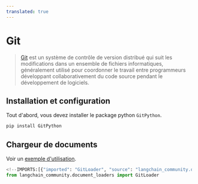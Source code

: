 ```yaml
---
translated: true
---
```


# Git

>[Git](https://en.wikipedia.org/wiki/Git) est un système de contrôle de version distribué qui suit les modifications dans un ensemble de fichiers informatiques, généralement utilisé pour coordonner le travail entre programmeurs développant collaborativement du code source pendant le développement de logiciels.

## Installation et configuration

Tout d'abord, vous devez installer le package python `GitPython`.

```bash
pip install GitPython
```

## Chargeur de documents

Voir un [exemple d'utilisation](/docs/integrations/document_loaders/git).

```python
<!--IMPORTS:[{"imported": "GitLoader", "source": "langchain_community.document_loaders", "docs": "https://api.python.langchain.com/en/latest/document_loaders/langchain_community.document_loaders.git.GitLoader.html", "title": "Git"}]-->
from langchain_community.document_loaders import GitLoader
```
